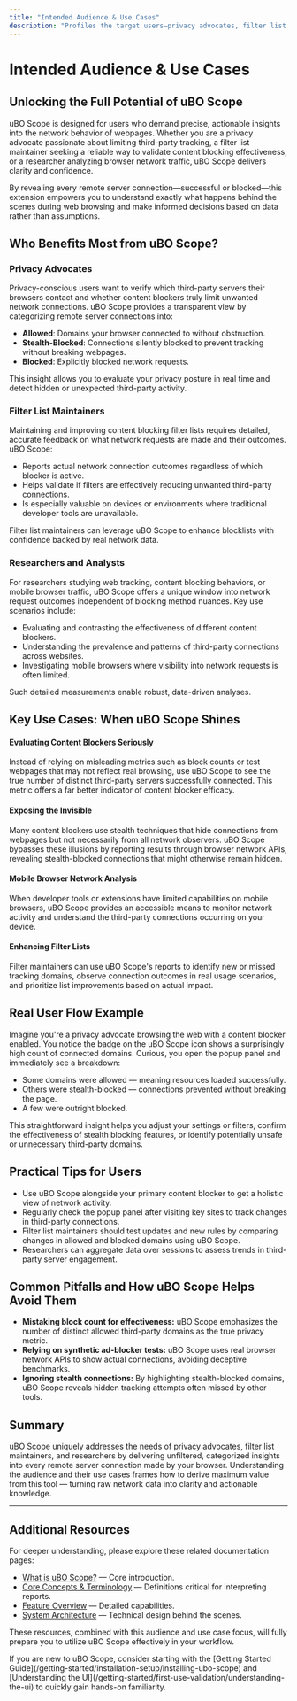 ```yaml
---
title: "Intended Audience & Use Cases"
description: "Profiles the target users—privacy advocates, filter list maintainers, researchers—and maps key scenarios where uBO Scope delivers the most value, such as evaluating content blockers, understanding third-party activity, or mobile browser analysis."
---
```


# Intended Audience & Use Cases

## Unlocking the Full Potential of uBO Scope

uBO Scope is designed for users who demand precise, actionable insights into the network behavior of webpages. Whether you are a privacy advocate passionate about limiting third-party tracking, a filter list maintainer seeking a reliable way to validate content blocking effectiveness, or a researcher analyzing browser network traffic, uBO Scope delivers clarity and confidence.

By revealing every remote server connection—successful or blocked—this extension empowers you to understand exactly what happens behind the scenes during web browsing and make informed decisions based on data rather than assumptions.

## Who Benefits Most from uBO Scope?

### Privacy Advocates
Privacy-conscious users want to verify which third-party servers their browsers contact and whether content blockers truly limit unwanted network connections. uBO Scope provides a transparent view by categorizing remote server connections into:
- **Allowed**: Domains your browser connected to without obstruction.
- **Stealth-Blocked**: Connections silently blocked to prevent tracking without breaking webpages.
- **Blocked**: Explicitly blocked network requests.

This insight allows you to evaluate your privacy posture in real time and detect hidden or unexpected third-party activity.

### Filter List Maintainers
Maintaining and improving content blocking filter lists requires detailed, accurate feedback on what network requests are made and their outcomes. uBO Scope:
- Reports actual network connection outcomes regardless of which blocker is active.
- Helps validate if filters are effectively reducing unwanted third-party connections.
- Is especially valuable on devices or environments where traditional developer tools are unavailable.

Filter list maintainers can leverage uBO Scope to enhance blocklists with confidence backed by real network data.

### Researchers and Analysts
For researchers studying web tracking, content blocking behaviors, or mobile browser traffic, uBO Scope offers a unique window into network request outcomes independent of blocking method nuances. Key use scenarios include:
- Evaluating and contrasting the effectiveness of different content blockers.
- Understanding the prevalence and patterns of third-party connections across websites.
- Investigating mobile browsers where visibility into network requests is often limited.

Such detailed measurements enable robust, data-driven analyses.

## Key Use Cases: When uBO Scope Shines

#### Evaluating Content Blockers Seriously
Instead of relying on misleading metrics such as block counts or test webpages that may not reflect real browsing, use uBO Scope to see the true number of distinct third-party servers successfully connected. This metric offers a far better indicator of content blocker efficacy.

#### Exposing the Invisible
Many content blockers use stealth techniques that hide connections from webpages but not necessarily from all network observers. uBO Scope bypasses these illusions by reporting results through browser network APIs, revealing stealth-blocked connections that might otherwise remain hidden.

#### Mobile Browser Network Analysis
When developer tools or extensions have limited capabilities on mobile browsers, uBO Scope provides an accessible means to monitor network activity and understand the third-party connections occurring on your device.

#### Enhancing Filter Lists
Filter maintainers can use uBO Scope's reports to identify new or missed tracking domains, observe connection outcomes in real usage scenarios, and prioritize list improvements based on actual impact.

## Real User Flow Example

Imagine you're a privacy advocate browsing the web with a content blocker enabled. You notice the badge on the uBO Scope icon shows a surprisingly high count of connected domains. Curious, you open the popup panel and immediately see a breakdown:

- Some domains were allowed — meaning resources loaded successfully.
- Others were stealth-blocked — connections prevented without breaking the page.
- A few were outright blocked.

This straightforward insight helps you adjust your settings or filters, confirm the effectiveness of stealth blocking features, or identify potentially unsafe or unnecessary third-party domains.

## Practical Tips for Users

- Use uBO Scope alongside your primary content blocker to get a holistic view of network activity.
- Regularly check the popup panel after visiting key sites to track changes in third-party connections.
- Filter list maintainers should test updates and new rules by comparing changes in allowed and blocked domains using uBO Scope.
- Researchers can aggregate data over sessions to assess trends in third-party server engagement.

## Common Pitfalls and How uBO Scope Helps Avoid Them

- **Mistaking block count for effectiveness:** uBO Scope emphasizes the number of distinct allowed third-party domains as the true privacy metric.
- **Relying on synthetic ad-blocker tests:** uBO Scope uses real browser network APIs to show actual connections, avoiding deceptive benchmarks.
- **Ignoring stealth connections:** By highlighting stealth-blocked domains, uBO Scope reveals hidden tracking attempts often missed by other tools.

## Summary
uBO Scope uniquely addresses the needs of privacy advocates, filter list maintainers, and researchers by delivering unfiltered, categorized insights into every remote server connection made by your browser. Understanding the audience and their use cases frames how to derive maximum value from this tool — turning raw network data into clarity and actionable knowledge.

---

## Additional Resources

For deeper understanding, please explore these related documentation pages:
- [What is uBO Scope?](/overview/introduction-and-concepts/what-is-ubo-scope) — Core introduction.
- [Core Concepts & Terminology](/overview/introduction-and-concepts/core-concepts-and-terminology) — Definitions critical for interpreting reports.
- [Feature Overview](/overview/architecture-and-features/feature-overview) — Detailed capabilities.
- [System Architecture](/overview/architecture-and-features/system-architecture) — Technical design behind the scenes.

These resources, combined with this audience and use case focus, will fully prepare you to utilize uBO Scope effectively in your workflow.

<Check>
If you are new to uBO Scope, consider starting with the [Getting Started Guide](/getting-started/installation-setup/installing-ubo-scope) and [Understanding the UI](/getting-started/first-use-validation/understanding-the-ui) to quickly gain hands-on familiarity.
</Check>